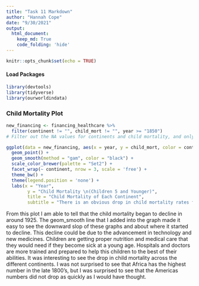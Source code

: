 ```yaml
---
title: "Task 11 Markdown"
author: "Hannah Cope"
date: "9/30/2021"
output: 
  html_document:
    keep_md: True
    code_folding: 'hide'
---
```


```r
knitr::opts_chunk$set(echo = TRUE)
```

#### Load Packages
```r
library(devtools)
library(tidyverse)
library(ourworldindata)
```

### Child Mortality Plot
```r
new_financing <- financing_healthcare %>%
  filter(continent != "", child_mort != "", year >= "1850")
# Filter out the NA values for continents and child mortality, and only use the data efter 1850 to minimize the amount of data we are looking at. I did this because there was not much change in the data before 1850.

ggplot(data = new_financing, aes(x = year, y = child_mort, color = continent)) +
  geom_point() +
  geom_smooth(method = "gam", color = "black") +
  scale_color_brewer(palette = "Set2") +
  facet_wrap(~ continent, nrow = 3, scale = 'free') +
  theme_bw() + 
  theme(legend.position = 'none') +
  labs(x = "Year",
        y = "Child Mortality \n(Children 5 and Younger)",
        title = "Child Mortality of Each Continent",
        subtitle = "There is an obvious drop in child mortality rates for each of the continents around \nthe years of 1920-1930. This could be because new medicines and technology had \nbeen developed to prevent this issue.")
```
From this plot I am able to tell that the child mortality began to decline in around 1925. The geom_smooth line that I added into the graph made it easy to see the downward slop of these graphs and about where it started to decline. This decline could be due to the advancement in technology and new medicines. Children are getting proper nutrition and medical care that they would need if they become sick at a young age. Hospitals and doctors are more trained and prepared to help this children to the best of their abilities. It was interesting to see the drop in child mortality across the different continents. I was not surprised to see that Africa has the highest number in the late 1800's, but I was surprised to see that the Americas numbers did not drop as quickly as I would have thought. 